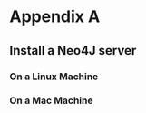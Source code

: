 # Appendix A {#appendixa}

## Install a Neo4J server 

### On a Linux Machine


### On a Mac Machine

